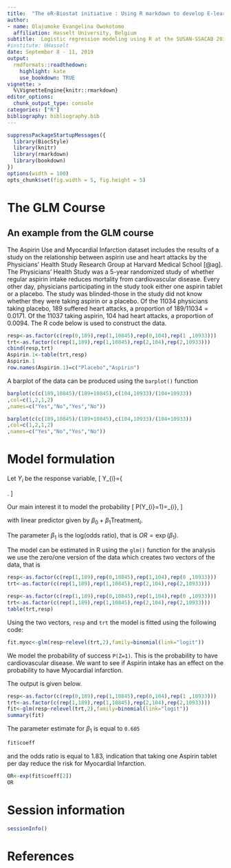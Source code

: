 ```yaml
---
title:  "The eR-Biostat initiative : Using R markdown to develop E-learning capacity"
author:
- name: Olajumoke Evangelina Owokotomo
  affiliation: Hasselt University, Belgium
subtitle:  Logistic regression modeling using R at the SUSAN-SSACAB 2019 Conference,  Cape Town, South Africa
#institute: UHasselt
date: September 8 - 11, 2019
output:
  rmdformats::readthedown:
    highlight: kate
    use_bookdown: TRUE
vignette: >
  %\VignetteEngine{knitr::rmarkdown}
editor_options: 
  chunk_output_type: console
categories: ["R"]
bibliography: bibliography.bib
---
```



<script type="text/javascript"
  src="http://cdn.mathjax.org/mathjax/latest/MathJax.js?config=TeX-AMS-MML_HTMLorMML">
</script>


```r
suppressPackageStartupMessages({
  library(BiocStyle)
  library(knitr)
  library(rmarkdown)
  library(bookdown)
})
options(width = 100)
opts_chunk$set(fig.width = 5, fig.height = 5)

```

# The GLM Course {-}
## An example from the GLM course {-}
The Aspirin Use and Myocardial Infarction dataset includes the results of a study on the relationship between aspirin use and heart attacks by the Physicians’ Health Study
Research Group at Harvard Medical School [@ag]. The Physicians’ Health Study was a 5-year randomized study of whether regular aspirin intake reduces
mortality from cardiovascular disease. Every other day, physicians participating
in the study took either one aspirin tablet or a placebo. The study was
blinded-those in the study did not know whether they were taking aspirin or a
placebo. Of the 11034 physicians taking placebo, 189 suffered heart attacks, a proportion of $189/11034=0.0171$. Of the 11037 taking aspirin, 104 had heart attacks, a proportion of
$0.0094$. The R code below is used to construct the data. 

```r
resp<-as.factor(c(rep(0,189),rep(1,10845),rep(0,104),rep(1 ,10933)))
trt<-as.factor(c(rep(1,189),rep(1,10845),rep(2,104),rep(2,10933)))
cbind(resp,trt)
Aspirin.1<-table(trt,resp)
Aspirin.1
row.names(Aspirin.1)=c("Placebo","Aspirin")
```

A barplot of the data can be produced using the `barplot()` function

```r
barplot(c(c(189,10845)/(189+10845),c(104,10933)/(104+10933))
,col=c(1,2,1,2)
,names=c("Yes","No","Yes","No"))
```

```r
barplot(c(c(189,10845)/(189+10845),c(104,10933)/(104+10933))
,col=c(1,2,1,2)
,names=c("Yes","No","Yes","No"))
```

# Model formulation {-}

Let $Y_{i}$ be the response variable, 
\[
Y_{i}=\left \{
\begin{array}{ll}
1, & \mbox{Myocardial Infarction}, \\
0, & \mbox{Healty}. 
\end{array}
\right .
\]

Our main interest it to model the probability
\[
P(Y_{i}=1)=\pi_{i},
\]

with linear predictor given by $\beta_{0}+\beta_{1}$Treatment$_{i}$.

The parameter $\beta_{1}$ is the log(odds ratio), that is $OR=\exp(\beta_{1})$.


The model can be estimated in R using the `glm()` function for the analysis we use the zero/one version of the data which creates two vectors of the data, that is

```r
resp<-as.factor(c(rep(1,189),rep(0,10845),rep(1,104),rep(0 ,10933)))
trt<-as.factor(c(rep(1,189),rep(1,10845),rep(2,104),rep(2,10933)))
```

```r
resp<-as.factor(c(rep(1,189),rep(0,10845),rep(1,104),rep(0 ,10933)))
trt<-as.factor(c(rep(1,189),rep(1,10845),rep(2,104),rep(2,10933)))
table(trt,resp)
```

Using the two vectors, `resp` and `trt` the model is fitted using the following code:  

```r
fit.myoc<-glm(resp~relevel(trt,2),family=binomial(link="logit"))
```

We model the probability of success `P(Z=1)`. This is the probability to have cardiovascular disease. We want to see if Aspirin intake has an effect on the probability to have Myocardial infarction.

The output is given below.
```r
resp<-as.factor(c(rep(0,189),rep(1,10845),rep(0,104),rep(1 ,10933)))
trt<-as.factor(c(rep(1,189),rep(1,10845),rep(2,104),rep(2,10933)))
fit<-glm(resp~relevel(trt,2),family=binomial(link="logit"))
summary(fit)
```

The parameter estimate for $\beta_{1}$ is equal to `0.605`


```r
fit$coeff
```

and the odds ratio is equal to 1.83, indication that taking one Aspirin tablet per day reduce the risk for Myocardial Infarction.

```r
OR<-exp(fit$coeff[2])
OR
```

# Session information {-}

```r
sessionInfo()
```

# References
